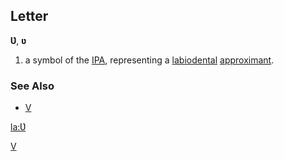 ==Letter==
'''Ʋ''', '''ʋ'''

#a symbol of the [[IPA]], representing a [[labiodental]] [[approximant]].
===See Also===
*[[V]]
[[Category:Latin letters|V]]

[[la:Ʋ]]